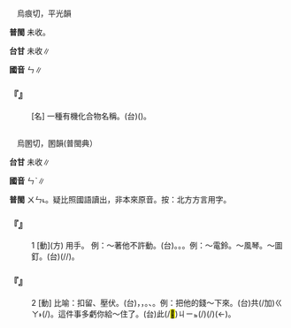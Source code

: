 
=={{ruby|<mark>&#xffc7c;</mark>|ㄣ}}==

　烏痕切，平光韻

'''普閩''' 未收。

'''台甘''' 未收∥

'''國音''' <rt>ㄣ</rt>∥

    

==='''『{{ruby|<mark>&#xffc7c;</mark>|ㄣ}}』'''===
: [名] 一種有機化合物名稱。(台){{ruby|一|ㄐㄧㆵ ͘}}{{ruby|種|ㄐㄧㆲˋ}}{{ruby|有|ㄧㄨˋ}}{{ruby|機|ㄍㄧ}}{{ruby|化|ㄏㄨㄚ˪}}{{ruby|合|ㄏㄚㆴ ͘}}{{ruby|物|ㆠㄨㆵ ͘}}({{ruby|丌|ㆤ}}){{ruby|名|ㄇㄧㄚˊ}}。
    

=={{ruby|摁|ㄣˋ}}==

　烏圂切，圂韻(普閩典）

'''台甘''' 未收∥

'''國音''' <rt>ㄣˋ</rt>∥

'''普閩''' <rt>ㄨㄣ˪</rt>。疑比照國語讀出，非本來原音。按：北方方言用字。

    

==='''『{{ruby|摁|ㄣˋ}}』'''===
:1  [動](方) 用手{{ruby|按|ㄢˋ}}。 例：～著他不許動。(台){{ruby|<mark>&#xffc65;</mark>|ㄌㄧㆷ ͘}}。{{ruby|<mark>&#xffb56;</mark>|ㄑㄧㆷ ͘}}。{{ruby|捏|ㄋㄧㆷ ͘}}。例：～電鈴。～風琴。～圖釘。(台){{ruby|<mark>&#xffc65;</mark>|ㄌㄧㆷ ͘}}(/{{ruby|<mark>&#xffb56;</mark>|ㄑㄧㆷ ͘}}/{{ruby|捏|ㄋㄧㆷ ͘}}){{ruby|電|ㄉㄧㄢ˫}}{{ruby|鈴|ㄌㄧㄥˊ}}。
    

==='''『{{ruby|摁|ㄣˋ}}』'''===
:2  [動] 比喻：扣留、壓伏。(台){{ruby|<mark>&#xffc65;</mark>|ㄌㄧㆷ ͘}}，{{ruby|<mark>&#xffb56;</mark>|ㄑㄧㆷ ͘}}，{{ruby|擲|ㄉㆥ˫}}。{{ruby|扣|ㄎㄠ˪}}{{ruby|留|ㄌㄧㄨˊ}}、{{ruby|控|ㄎㆲ˪}}{{ruby|制|ㄗㆤ˪}}。例：把他的錢～下來。(台){{ruby|將|ㄐㄧㆲ}}{{ruby|伊|ㄧ}}{{ruby|丌|ㆤ}}{{ruby|錢|ㄐㆪˊ}}共(/加)<rt>ㄍㄚ˫</rt>({{ruby|擲|ㄉㆥ˫}}/{{ruby|握|ㄋㄧㆷ ͘}}){{ruby|住|ㄉㄧㄠˊ}}{{ruby|咧|ㄌㆤ˪}}。這件事多虧你給～住了。(台)此(/<mark>&#xffb50;</mark>)<rt>ㄐㄧㆵ</rt>{{ruby|一|ㄐㄧㆵ ͘}}{{ruby|層|ㄗㄢˊ}}{{ruby|載|ㄉㄞ˫}}(/{{ruby|戴|ㄉㄞ˪}}){{ruby|事|ㄐㄧ˪}}(/{{ruby|事|ㄉㄞ˫}}{{ruby|情|ㄐㄧ˪}}){{ruby|佳|ㄍㄚ}}{{ruby|哉|ㄗㄞ˪}}{{ruby|是|ㄒㄧ˫}}{{ruby|汝|ㄌㄧˋ/ㄌㄨˋ}}{{ruby|加|ㄍㄚ˫}}(←{{ruby|共|ㄍㄤ˫}}){{ruby|<mark>&#xffc65;</mark>|ㄌㄧㆷ ͘}}{{ruby|住|ㄉㄧㄠˊ}}{{ruby|咧|ㄌㆤ˪}}。
    
